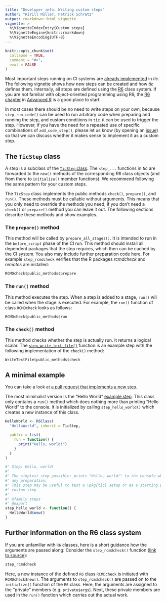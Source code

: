 ```yaml
---
title: "Developer info: Writing custom steps"
author: "Kirill Müller, Patrick Schratz"
output: rmarkdown::html_vignette
vignette: >
  %\VignetteIndexEntry{Custom steps}
  %\VignetteEngine{knitr::rmarkdown}
  %\VignetteEncoding{UTF-8}
---
```


```r
knitr::opts_chunk$set(
  collapse = TRUE,
  comment = "#>",
  eval = FALSE
)
```

Most important steps running on CI systems are [already implemented](tic.html#steps) in *tic*.
The following vignette shows how new steps can be created and how *tic* defines them.
Internally, all steps are defined using the [R6](https://github.com/wch/R6) class system.
If you are not familiar with object-oriented programming using R6, the [R6 chapter](https://adv-r.hadley.nz/r6.html) in [Advanced R](https://adv-r.hadley.nz/) is a good place to start.

In most cases there should be no need to write steps on your own, because `step_run_code()` can be used to run arbitrary code when preparing and running the step, and custom conditions in `tic.R` can be used to trigger the step.
However, if you have the need for a repeated use of specific combinations of `add_code_step()`, please let us know (by opening an [issue](https://github.com/ropenscilabs/tic/issues)) so that we can discuss whether it makes sense to implement it as a custom step.

## The `TicStep` class

A step is a subclass of the [`TicStep` class](https://github.com/ropenscilabs/tic/blob/457a5d259c6861e322220ac51a0436436e5f214b/R/steps-base.R#L7-L38).
The `step_...` functions in _tic_ are forwarded to the `new()` methods of the corresponding R6 class objects (and from there to `initialize()` member functions).
We recommend following the same pattern for your custom steps.

The `TicStep` class implements the public methods `check()`, `prepare()`, and `run()`.
These methods must be callable without arguments.
This means that you only need to override the methods you need; if you don't need a `check()` or `prepare()` method you can leave it out.
The following sections describe these methods and show examples.

### The `prepare()` method

This method will be called by `prepare_all_stages()`.
It is intended to run in the `before_script` phase of the CI run.
This method should install all dependent packages that the step requires, which then can be cached by the CI system.
You also may include further preparation code here.
For example `step_rcmdcheck` verifies that the R packages *rcmdcheck* and *remotes* are installed:

```r
RCMDcheck$public_methods$prepare
```

### The `run()` method

This method executes the step.
When a step is added to a stage, `run()` will be called when the stage is executed.
For example, the `run()` function of class `RCMDcheck` looks as follows:

```r
RCMDcheck$public_methods$run
```

### The `check()` method

This method checks whether the step is actually run.
It returns a logical scalar.
The [`step_write_text_file()`](https://github.com/ropenscilabs/tic/blob/457a5d259c6861e322220ac51a0436436e5f214b/R/steps-write-text-file.R#L1-L24) function is an example step with the following implementation of the `check()` method:

```r
WriteTextFile$public_methods$check
```

## A minimal example

You can take a look at [a pull request that implements a new step](https://github.com/ropenscilabs/tic/pull/75/files).

The most minimalist version is the "Hello World" [example step](https://github.com/ropenscilabs/tic/blob/master/R/steps-base.R).
This class only contains a `run()` method which does nothing more than printing "Hello World" to the console.
It is initialized by calling `step_hello_world()` which creates a new instance of this class.

```r
HelloWorld <- R6Class(
  "HelloWorld", inherit = TicStep,

  public = list(
    run = function() {
      print("Hello, world!")
    }
  )
)

#' Step: Hello, world!
#'
#' The simplest step possible: prints "Hello, world!" to the console when run, does not require
#' any preparation.
#' This step may be useful to test a \pkg{tic} setup or as a starting point when implementing a
#' custom step.
#'
#' @family steps
#' @export
step_hello_world <- function() {
  HelloWorld$new()
}
```

## Further information on the R6 class system

If you are unfamiliar with `R6` classes, here is a short guidance how the arguments are passed along:
Consider the `step_rcmdcheck()` function ([link to source](https://github.com/ropenscilabs/tic/blob/master/R/steps-rcmdcheck.R)):

```r
step_rcmdcheck
```

Here, a new instance of the defined `R6` class `RCMDcheck` is initiated with `RCMDcheck$new()`.
The arguments to `step_rcmdcheck()` are passed on to the `initialize()` function of the `R6` class.
Here, the arguments are assigned to the "private" members (e.g. `private$args`).
Next, these private members are used in the `run()` function which carries out the actual work.
